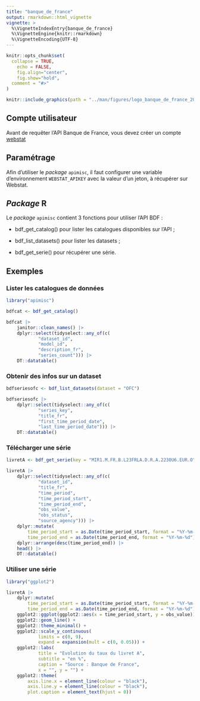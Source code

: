 ```yaml
---
title: "banque_de_france"
output: rmarkdown::html_vignette
vignette: >
  %\VignetteIndexEntry{banque_de_france}
  %\VignetteEngine{knitr::rmarkdown}
  %\VignetteEncoding{UTF-8}
---
```


```r
knitr::opts_chunk$set(
  collapse = TRUE,
	echo = FALSE,
	fig.align="center",
	fig.show="hold",
  comment = "#>"
)
```

```r
knitr::include_graphics(path = "../man/figures/logo_banque_de_france_2022.png")
```

## Compte utilisateur

Avant de requêter l'API Banque de France, vous devez créer un compte
[webstat](https://webstat.banque-france.fr/fr/pages/guide-migration-api/){target="_blank"}

## Paramétrage

Afin d'utiliser le *package* `apimisc`, il faut configurer une variable d'environnement `WEBSTAT_APIKEY` avec la valeur d'un jeton, à récupérer sur Webstat.

## *Package* R

Le *package* `apimisc` contient 3 fonctions pour utiliser l'API BDF :

+ bdf_get_catalog() pour lister les catalogues disponibles sur l'API ;

+ bdf_list_datasets() pour lister les datasets ;

+ bdf_get_serie() pour récupérer une série.

## Exemples

### Lister les catalogues de données
```r
library("apimisc")

bdfcat <- bdf_get_catalog()

bdfcat |> 
	janitor::clean_names() |> 
	dplyr::select(tidyselect::any_of(c(
			"dataset_id",
			"model_id",
			"description_fr",
			"series_count"))) |> 
	DT::datatable()
```

### Obtenir des infos sur un dataset

```r
bdfseriesofc <- bdf_list_datasets(dataset = "OFC")

bdfseriesofc |> 
	dplyr::select(tidyselect::any_of(c(
			"series_key",
			"title_fr",
			"first_time_period_date",
			"last_time_period_date"))) |> 
	DT::datatable()
```

### Télécharger une série

```r
livretA <- bdf_get_serie(key = "MIR1.M.FR.B.L23FRLA.D.R.A.2230U6.EUR.O")

livretA |> 
	dplyr::select(tidyselect::any_of(c(
			"dataset_id",
			"title_fr",
			"time_period",
			"time_period_start",
			"time_period_end",
			"obs_value",
			"obs_status",
			"source_agency"))) |> 
	dplyr::mutate(
		time_period_start = as.Date(time_period_start, format = "%Y-%m-%d"),
		time_period_end = as.Date(time_period_end, format = "%Y-%m-%d")) |> 
	dplyr::arrange(desc(time_period_end)) |> 
	head() |> 
	DT::datatable()
```

### Utiliser une série

```r

library("ggplot2")

livretA |> 
	dplyr::mutate(
		time_period_start = as.Date(time_period_start, format = "%Y-%m-%d"),
		time_period_end = as.Date(time_period_end, format = "%Y-%m-%d")) |> 
	ggplot2::ggplot(ggplot2::aes(x = time_period_start, y = obs_value)) +
	ggplot2::geom_line() +
	ggplot2::theme_minimal() +
	ggplot2::scale_y_continuous(
			limits = c(0, 9),
			expand = expansion(mult = c(0, 0.05))) +
	ggplot2::labs(
			title = "Evolution du taux du livret A",
			subtitle = "en %",
			caption = "Source : Banque de France",
			x = "", y = "") +
	ggplot2::theme(
		axis.line.x = element_line(colour = "black"),
		axis.line.y = element_line(colour = "black"),
		plot.caption = element_text(hjust = 0))

```

